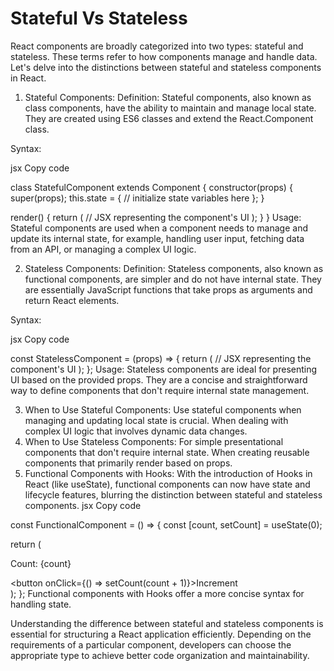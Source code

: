 # Stateful Vs Stateless

React components are broadly categorized into two types: stateful and stateless. These terms refer to how components manage and handle data. Let's delve into the distinctions between stateful and stateless components in React.

1. Stateful Components:
Definition:
Stateful components, also known as class components, have the ability to maintain and manage local state. They are created using ES6 classes and extend the React.Component class.

Syntax:

jsx
Copy code

class StatefulComponent extends Component {
  constructor(props) {
    super(props);
    this.state = {
      // initialize state variables here
    };
  }

  render() {
    return (
      // JSX representing the component's UI
    );
  }
}
Usage:
Stateful components are used when a component needs to manage and update its internal state, for example, handling user input, fetching data from an API, or managing a complex UI logic.

2. Stateless Components:
Definition:
Stateless components, also known as functional components, are simpler and do not have internal state. They are essentially JavaScript functions that take props as arguments and return React elements.

Syntax:

jsx
Copy code

const StatelessComponent = (props) => {
  return (
    // JSX representing the component's UI
  );
};
Usage:
Stateless components are ideal for presenting UI based on the provided props. They are a concise and straightforward way to define components that don't require internal state management.

3. When to Use Stateful Components:
Use stateful components when managing and updating local state is crucial.
When dealing with complex UI logic that involves dynamic data changes.
4. When to Use Stateless Components:
For simple presentational components that don't require internal state.
When creating reusable components that primarily render based on props.
5. Functional Components with Hooks:
With the introduction of Hooks in React (like useState), functional components can now have state and lifecycle features, blurring the distinction between stateful and stateless components.
jsx
Copy code

const FunctionalComponent = () => {
  const [count, setCount] = useState(0);

  return (
    <div>
      <p>Count: {count}</p>
      <button onClick={() => setCount(count + 1)}>Increment</button>
    </div>
  );
};
Functional components with Hooks offer a more concise syntax for handling state.

Understanding the difference between stateful and stateless components is essential for structuring a React application efficiently. Depending on the requirements of a particular component, developers can choose the appropriate type to achieve better code organization and maintainability.